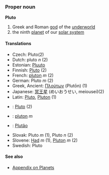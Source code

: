 === Proper noun ===
'''Pluto'''

# Greek and Roman [[god]] of the [[underworld]]
# the ninth [[planet]] of our [[solar system]]

==== Translations ====
*Czech: Pluto(2)
*Dutch: pluto ''n'' (2)
*Estonian: [[Pluuto]]
*Finnish: [[Pluto]] (2)
*French: [[pluton]] ''m'' (2)
*German: Pluto ''m'' (2)
*Greek, Ancient: [[Πλούτων]] (Plutōn) (1)
*Japanese: [[冥王星]] (めいおうせい, meiousei)(2)
*Latin: [[Pluto]], [[Pluton]] (1)
*{{ms}}: [[Pluto]] (2)
*{{pl}}: [[pluton]] ''m''
*{{pt}}: [[Plutão]]
*Slovak: Pluto ''m'' (1), Pluto ''n'' (2)
*Slovene: [[Had]] ''m'' (1), [[Pluton]] ''m'' (2)
*Swedish: Pluto

==== See also ====
*[[Wiktionary_Appendix:Planets|Appendix on Planets]]